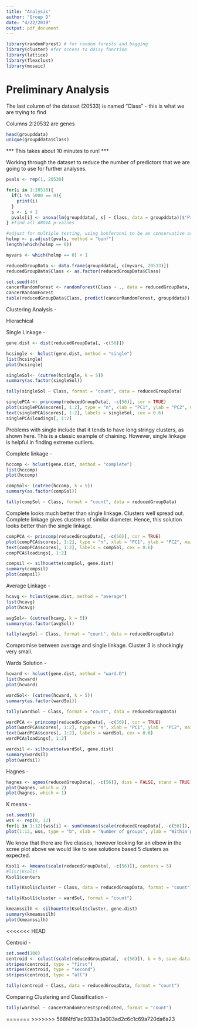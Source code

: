 ```yaml
---
title: "Analysis"
author: "Group D"
date: "4/22/2019"
output: pdf_document
---
```



```r
library(randomForest) # for random forests and bagging
library(cluster) #for access to daisy function
library(lattice)
library(flexclust)
library(mosaic) 
```

# Preliminary Analysis

The last column of the dataset (20533) is named "Class" - this is what we are trying to find

Columns 2:20532 are genes

```r
head(groupddata)
unique(groupddata$Class)
```


*** This takes about 10 minutes to run! ***

Working through the dataset to reduce the number of predictors that we are going to use for further analyses.

```r
pvals <- rep(1, 20530)

for(i in 1:20530){
  if(i %% 5000 == 0){
    print(i)
  }
  s <- i + 1
  pvals[i] <- anova(lm(groupddata[, s] ~ Class, data = groupddata))$"Pr(>F)"[1]
} #find all ANOVA p-values

#adjust for multiple testing, using bonferonni to be as conservative as possible
holmp <- p.adjust(pvals, method = "bonf")
length(which(holmp == 0))

myvars <- which(holmp == 0) + 1 

reducedGroupData <- data.frame(groupddata[, c(myvars, 20533)])
reducedGroupData$Class <- as.factor(reducedGroupData$Class)

```





```r
set.seed(40)
cancerRandomForest <- randomForest(Class ~ ., data = reducedGroupData, mtry = 10, ntree = 100, importance = T, proximity = T)
cancerRandomForest
table(reducedGroupData$Class, predict(cancerRandomForest, groupddata))
```



Clustering Analysis - 

Hierachical 

Single Linkage  - 

```r
gene.dist <- dist(reducedGroupData[, -c(56)])
```

```r
hcsingle <- hclust(gene.dist, method = "single")
list(hcsingle)
plot(hcsingle)
```

```r
singleSol<- (cutree(hcsingle, k = 5))
summary(as.factor(singleSol))
```


```r
tally(singleSol ~ Class, format = "count", data = reducedGroupData)
```


```r
singlePCA <- princomp(reducedGroupData[, -c(56)], cor = TRUE)
plot(singlePCA$scores[, 1:2], type = "n", xlab = "PC1", ylab = "PC2", main = "Single Five cluster solution") #blank!
text(singlePCA$scores[, 1:2], labels = singleSol, cex = 0.6)
singlePCA$loadings[, 1:2]
```
Problems with single include that it tends to have long stringy clusters, as shown here. This is a classic example of chaining. However, single linkage is helpful in finding extreme outliers. 


Complete linkage - 

```r
hccomp <- hclust(gene.dist, method = "complete")
list(hccomp)
plot(hccomp)
```

```r
compSol<- (cutree(hccomp, k = 5))
summary(as.factor(compSol))
```

```r
tally(compSol ~ Class, format = "count", data = reducedGroupData)
```

Complete looks much better than single linkage. Clusters well spread out. Complete linkage gives clustrers of similar diameter. Hence, this solution looks better than the single linkage. 

```r
compPCA <- princomp(reducedGroupData[, -c(56)], cor = TRUE)
plot(compPCA$scores[, 1:2], type = "n", xlab = "PC1", ylab = "PC2", main = "Complete Linkage's Five cluster solution") 
text(compPCA$scores[, 1:2], labels = compSol, cex = 0.6)
compPCA$loadings[, 1:2]
```



```r
compsil <- silhouette(compSol, gene.dist)
summary(compsil)
plot(compsil)
```


Average Linkage - 
```r
hcavg <- hclust(gene.dist, method = "average")
list(hcavg)
plot(hcavg)
```


```r
avgSol<- (cutree(hcavg, k = 5))
summary(as.factor(avgSol))
```


```r
tally(avgSol ~ Class, format = "count", data = reducedGroupData)
```
Compromise between average and single linkage. Cluster 3 is shockingly very small. 

Wards Solution - 

```r
hcward <- hclust(gene.dist, method = "ward.D")
list(hcward)
plot(hcward)
```

```r
wardSol<- (cutree(hcward, k = 5))
summary(as.factor(wardSol))
```

```r
tally(wardSol ~ Class, format = "count", data = reducedGroupData)
```


```r
wardPCA <- princomp(reducedGroupData[, -c(56)], cor = TRUE)
plot(wardPCA$scores[, 1:2], type = "n", xlab = "PC1", ylab = "PC2", main = "Ward's Five cluster solution") #blank!
text(wardPCA$scores[, 1:2], labels = wardSol, cex = 0.6)
wardPCA$loadings[, 1:2]
```
```r
wardsil <- silhouette(wardSol, gene.dist)
summary(wardsil)
plot(wardsil)
```


Hagnes - 


```r
hagnes <- agnes(reducedGroupData[, -c(56)], diss = FALSE, stand = TRUE)
plot(hagnes, which = 2)
plot(hagnes, which = 1) 
```



K means - 

```r
set.seed(9)
wss <- rep(0, 12) 
for(i in 1:12){wss[i] <- sum(kmeans(scale(reducedGroupData[, -c(56)]), centers = i)$withinss)}                   
plot(1:12, wss, type = "b", xlab = "Number of groups", ylab = "Within groups sum of squares")
```

We know that there are five classes, however looking for an elbow in the scree plot above we would like to see solutions based 5 clusters as expected.  


```r
Ksol1 <- kmeans(scale(reducedGroupData[, -c(56)]), centers = 5) 
#list(Ksol1)
Ksol1$centers
```

```r
tally(Ksol1$cluster ~ Class, data = reducedGroupData, format = "count")
```

```r
tally(Ksol1$cluster ~ wardSol, format = "count")
```

```r
kmeanssilh <- silhouette(Ksol1$cluster, gene.dist)
summary(kmeanssilh)
plot(kmeanssilh)
```
<<<<<<< HEAD

Centroid - 

```r
set.seed(100)
centroid <- cclust(scale(reducedGroupData[, -c(56)]), k = 5, save.data = TRUE)
stripes(centroid, type = "first") 
stripes(centroid, type = "second") 
stripes(centroid, type = "all")
```

```r
tally(centroid ~ Class, data = reducedGroupData, format = "count")
```


Comparing Clustering and Classification - 


```r
tally(wardSol ~ cancerRandomForest$predicted, format = "count")
```



=======
>>>>>>> 568f4fd1ac9333a3a003ad2c6c1c69a720da6a23
